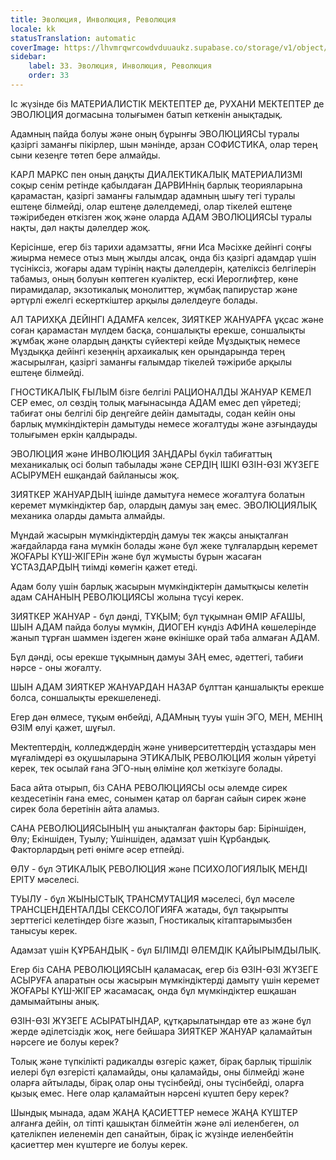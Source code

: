 ```yaml
---
title: Эволюция, Инволюция, Революция
locale: kk
statusTranslation: automatic
coverImage: https://lhvmrqwrcowdvduuaukz.supabase.co/storage/v1/object/public/strapi-uploads/small_cover-educacion-fundamental.webp-2d51a7828a2b1309555be27f7e2a61a0.webp
sidebar:
    label: 33. Эволюция, Инволюция, Революция
    order: 33
---
```

Іс жүзінде біз МАТЕРИАЛИСТІК МЕКТЕПТЕР де, РУХАНИ МЕКТЕПТЕР де ЭВОЛЮЦИЯ догмасына толығымен батып кеткенін анықтадық.

Адамның пайда болуы және оның бұрынғы ЭВОЛЮЦИЯСЫ туралы қазіргі заманғы пікірлер, шын мәнінде, арзан СОФИСТИКА, олар терең сыни кезеңге төтеп бере алмайды.

КАРЛ МАРКС пен оның даңқты ДИАЛЕКТИКАЛЫҚ МАТЕРИАЛИЗМІ соқыр сенім ретінде қабылдаған ДАРВИНнің барлық теорияларына қарамастан, қазіргі заманғы ғалымдар адамның шығу тегі туралы ештеңе білмейді, олар ештеңе дәлелдемеді, олар тікелей ештеңе тәжірибеден өткізген жоқ және оларда АДАМ ЭВОЛЮЦИЯСЫ туралы нақты, дәл нақты дәлелдер жоқ.

Керісінше, егер біз тарихи адамзатты, яғни Иса Мәсіхке дейінгі соңғы жиырма немесе отыз мың жылды алсақ, онда біз қазіргі адамдар үшін түсініксіз, жоғары адам түрінің нақты дәлелдерін, қателіксіз белгілерін табамыз, оның болуын көптеген куәліктер, ескі Иероглифтер, көне пирамидалар, экзотикалық монолиттер, жұмбақ папирустар және әртүрлі ежелгі ескерткіштер арқылы дәлелдеуге болады.

АЛ ТАРИХҚА ДЕЙІНГІ АДАМҒА келсек, ЗИЯТКЕР ЖАНУАРҒА ұқсас және соған қарамастан мүлдем басқа, соншалықты ерекше, соншалықты жұмбақ және олардың даңқты сүйектері кейде Мұздықтық немесе Мұздыққа дейінгі кезеңнің архаикалық кен орындарында терең жасырылған, қазіргі заманғы ғалымдар тікелей тәжірибе арқылы ештеңе білмейді.

ГНОСТИКАЛЫҚ ҒЫЛЫМ бізге белгілі РАЦИОНАЛДЫ ЖАНУАР КЕМЕЛ СЕР емес, ол сөздің толық мағынасында АДАМ емес деп үйретеді; табиғат оны белгілі бір деңгейге дейін дамытады, содан кейін оны барлық мүмкіндіктерін дамытуды немесе жоғалтуды және азғындауды толығымен еркін қалдырады.

ЭВОЛЮЦИЯ және ИНВОЛЮЦИЯ ЗАҢДАРЫ бүкіл табиғаттың механикалық осі болып табылады және СЕРДІҢ ІШКІ ӨЗІН-ӨЗІ ЖҮЗЕГЕ АСЫРУМЕН ешқандай байланысы жоқ.

ЗИЯТКЕР ЖАНУАРДЫҢ ішінде дамытуға немесе жоғалтуға болатын керемет мүмкіндіктер бар, олардың дамуы заң емес. ЭВОЛЮЦИЯЛЫҚ механика оларды дамыта алмайды.

Мұндай жасырын мүмкіндіктердің дамуы тек жақсы анықталған жағдайларда ғана мүмкін болады және бұл жеке тұлғалардың керемет ЖОҒАРЫ КҮШ-ЖІГЕРін және бұл жұмысты бұрын жасаған ҰСТАЗДАРДЫҢ тиімді көмегін қажет етеді.

Адам болу үшін барлық жасырын мүмкіндіктерін дамытқысы келетін адам САНАНЫҢ РЕВОЛЮЦИЯСЫ жолына түсуі керек.

ЗИЯТКЕР ЖАНУАР - бұл дәнді, ТҰҚЫМ; бұл тұқымнан ӨМІР АҒАШЫ, ШЫН АДАМ пайда болуы мүмкін, ДИОГЕН күндіз АФИНА көшелерінде жанып тұрған шаммен іздеген және өкінішке орай таба алмаған АДАМ.

Бұл дәнді, осы ерекше тұқымның дамуы ЗАҢ емес, әдеттегі, табиғи нәрсе - оны жоғалту.

ШЫН АДАМ ЗИЯТКЕР ЖАНУАРДАН НАЗАР бұлттан қаншалықты ерекше болса, соншалықты ерекшеленеді.

Егер дән өлмесе, тұқым өнбейді, АДАМның тууы үшін ЭГО, МЕН, МЕНІҢ ӨЗІМ өлуі қажет, шұғыл.

Мектептердің, колледждердің және университеттердің ұстаздары мен мұғалімдері өз оқушыларына ЭТИКАЛЫҚ РЕВОЛЮЦИЯ жолын үйретуі керек, тек осылай ғана ЭГО-ның өліміне қол жеткізуге болады.

Баса айта отырып, біз САНА РЕВОЛЮЦИЯСЫ осы әлемде сирек кездесетінін ғана емес, сонымен қатар ол барған сайын сирек және сирек бола беретінін айта аламыз.

САНА РЕВОЛЮЦИЯСЫНЫҢ үш анықталған факторы бар: Біріншіден, Өлу; Екіншіден, Туылу; Үшіншіден, адамзат үшін Құрбандық. Факторлардың реті өнімге әсер етпейді.

ӨЛУ - бұл ЭТИКАЛЫҚ РЕВОЛЮЦИЯ және ПСИХОЛОГИЯЛЫҚ МЕНДІ ЕРІТУ мәселесі.

ТУЫЛУ - бұл ЖЫНЫСТЫҚ ТРАНСМУТАЦИЯ мәселесі, бұл мәселе ТРАНСЦЕНДЕНТАЛДЫ СЕКСОЛОГИЯҒА жатады, бұл тақырыпты зерттегісі келетіндер бізге жазып, Гностикалық кітаптарымызбен танысуы керек.

Адамзат үшін ҚҰРБАНДЫҚ - бұл БІЛІМДІ ӘЛЕМДІК ҚАЙЫРЫМДЫЛЫҚ.

Егер біз САНА РЕВОЛЮЦИЯСЫН қаламасақ, егер біз ӨЗІН-ӨЗІ ЖҮЗЕГЕ АСЫРУҒА апаратын осы жасырын мүмкіндіктерді дамыту үшін керемет ЖОҒАРЫ КҮШ-ЖІГЕР жасамасақ, онда бұл мүмкіндіктер ешқашан дамымайтыны анық.

ӨЗІН-ӨЗІ ЖҮЗЕГЕ АСЫРАТЫНДАР, құтқарылатындар өте аз және бұл жерде әділетсіздік жоқ, неге бейшара ЗИЯТКЕР ЖАНУАР қаламайтын нәрсеге ие болуы керек?

Толық және түпкілікті радикалды өзгеріс қажет, бірақ барлық тіршілік иелері бұл өзгерісті қаламайды, оны қаламайды, оны білмейді және оларға айтылады, бірақ олар оны түсінбейді, оны түсінбейді, оларға қызық емес. Неге олар қаламайтын нәрсені күштеп беру керек?

Шындық мынада, адам ЖАҢА ҚАСИЕТТЕР немесе ЖАҢА КҮШТЕР алғанға дейін, ол тіпті қашықтан білмейтін және әлі иеленбеген, ол қателікпен иеленемін деп санайтын, бірақ іс жүзінде иеленбейтін қасиеттер мен күштерге ие болуы керек.

